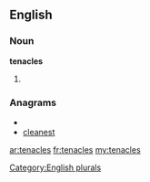 ==English==

===Noun===
'''tenacles'''

# {{plural of|[[tenacle]]}}

===Anagrams===
* {{alphagram|aceelnst}}
* [[cleanest#English|cleanest]]

[[Category:English plurals]]

[[ar:tenacles]]
[[fr:tenacles]]
[[my:tenacles]]